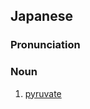==Japanese==
{{ja-kanjitab|しょう|せい|ぶ|どう|さん|えん|yomi=o}}

===Pronunciation===
{{ja-pron|yomi=o|しょうせいぶどうさんえん}}

===Noun===
{{ja-noun|しょうせいぶどうさんえん}}

# {{lb|ja|chemistry|sort=しょうせいぶどうさんえん}} [[pyruvate]]